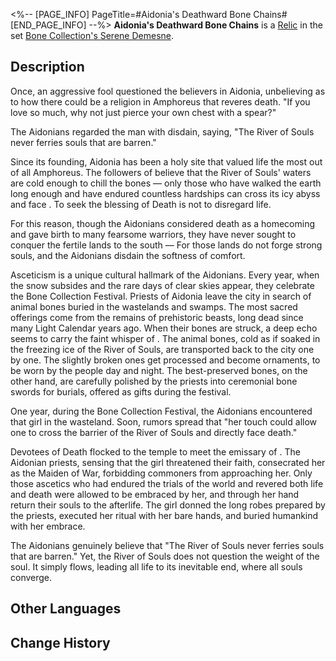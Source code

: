 <%-- [PAGE_INFO]
PageTitle=#Aidonia's Deathward Bone Chains#
[END_PAGE_INFO] --%>
{{Relic Infobox
|id        = 63196
|image     = Item Aidonia's Deathward Bone Chains.png{{subst:void|<!--$UPLOAD:<<SpriteOutput/RelicFigures/IconRelic_319_6.png>-<Item Aidonia's Deathward Bone Chains.png>-<Relic Icons>>-->}}
|set       = Bone Collection's Serene Demesne
|piece     = Planar Sphere
|mentions  = 
}}
{{Description|Animal bones, arrowheads, and caltrops bind the world of the Aidonians with that of the dead. The ascetics of the wastelands only hoped that their souls, unyielding, could pass through the frozen depths, and would not become lost from poverty or weakness on the way to seeing their god.}}
'''Aidonia's Deathward Bone Chains''' is a [[Relic]] in the set [[Bone Collection's Serene Demesne]].

==Description==
Once, an aggressive fool questioned the believers in Aidonia, unbelieving as to how there could be a religion in Amphoreus that reveres death. "If you love {{Rubi|Thanatos|Death Titan}} so much, why not just pierce your own chest with a spear?"

The Aidonians regarded the man with disdain, saying, "The River of Souls never ferries souls that are barren."

Since its founding, Aidonia has been a holy site that valued life the most out of all Amphoreus. The followers of {{Rubi|Thanatos|Death Titan}} believe that the River of Souls' waters are cold enough to chill the bones &mdash; only those who have walked the earth long enough and have endured countless hardships can cross its icy abyss and face {{Rubi|Thanatos|Death Titan}}. To seek the blessing of Death is not to disregard life.

For this reason, though the Aidonians considered death as a homecoming and gave birth to many fearsome warriors, they have never sought to conquer the fertile lands to the south &mdash; For those lands do not forge strong souls, and the Aidonians disdain the softness of comfort.

Asceticism is a unique cultural hallmark of the Aidonians. Every year, when the snow subsides and the rare days of clear skies appear, they celebrate the Bone Collection Festival. Priests of Aidonia leave the city in search of animal bones buried in the wastelands and swamps. The most sacred offerings come from the remains of prehistoric beasts, long dead since many Light Calendar years ago. When their bones are struck, a deep echo seems to carry the faint whisper of {{Rubi|Thanatos|Death Titan}}. The animal bones, cold as if soaked in the freezing ice of the River of Souls, are transported back to the city one by one. The slightly broken ones get processed and become ornaments, to be worn by the people day and night. The best-preserved bones, on the other hand, are carefully polished by the priests into ceremonial bone swords for burials, offered as gifts during the festival.

One year, during the Bone Collection Festival, the Aidonians encountered that girl in the wasteland. Soon, rumors spread that "her touch could allow one to cross the barrier of the River of Souls and directly face death."

Devotees of Death flocked to the temple to meet the emissary of {{Rubi|Thanatos|Death Titan}}. The Aidonian priests, sensing that the girl threatened their faith, consecrated her as the Maiden of War, forbidding commoners from approaching her. Only those ascetics who had endured the trials of the world and revered both life and death were allowed to be embraced by her, and through her hand return their souls to the afterlife. The girl donned the long robes prepared by the priests, executed her ritual with her bare hands, and buried humankind with her embrace.

The Aidonians genuinely believe that "The River of Souls never ferries souls that are barren." Yet, the River of Souls does not question the weight of the soul. It simply flows, leading all life to its inevitable end, where all souls converge.

==Other Languages==
{{Other Languages
|en   = Aidonia's Deathward Bone Chains
|zhs  = 哀地里亚的入溟骨链
|zht  = 哀地里亞的入溟骨鏈
|ja   = エイジリアの{{Rubi|冥河|めいが}}の{{Rubi|骨連環|こつれんかん}}
|ko   = 아이도니아의 저승 뼈사슬
|es   = Cadena ósea de ultratumba de Aidonia
|fr   = Chaîne osseuse d'outre-tombe d'Aidonia
|ru   = Костяное ожерелье Айдонии
|th   = Aidonia's Deathward Bone Chains
|vi   = Chuỗi Xương Âm Ty Của Aidonia
|de   = Todes-Knochenketten von Aidonia
|id   = Aidonia's Deathward Bone Chains
|pt   = Correntes de Ossos Rumo à Morte de Aidonia
}}

==Change History==
{{Change History|3.1}}
